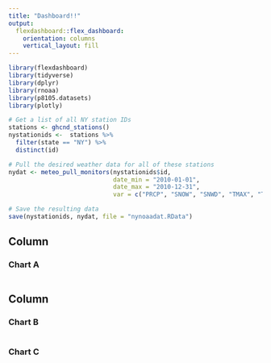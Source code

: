 ```yaml
---
title: "Dashboard!!"
output: 
  flexdashboard::flex_dashboard:
    orientation: columns
    vertical_layout: fill
---
```


```r
library(flexdashboard)
library(tidyverse)
library(dplyr)
library(rnoaa)
library(p8105.datasets)
library(plotly)

```

```r
# Get a list of all NY station IDs
stations <- ghcnd_stations()
nystationids <-  stations %>% 
  filter(state == "NY") %>% 
  distinct(id)

# Pull the desired weather data for all of these stations
nydat <- meteo_pull_monitors(nystationids$id, 
                             date_min = "2010-01-01", 
                             date_max = "2010-12-31", 
                             var = c("PRCP", "SNOW", "SNWD", "TMAX", "TMIN"))

# Save the resulting data
save(nystationids, nydat, file = "nynoaadat.RData")
```

Column {data-width=650}
-----------------------------------------------------------------------

### Chart A
```r

```

Column {data-width=350}
-----------------------------------------------------------------------

### Chart B
```r

```

### Chart C
```r

```

